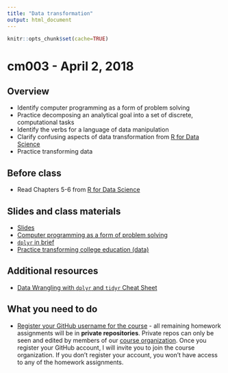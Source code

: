 ```yaml
---
title: "Data transformation"
output: html_document
---
```


```r
knitr::opts_chunk$set(cache=TRUE)
```

# cm003 - April 2, 2018

## Overview

* Identify computer programming as a form of problem solving
* Practice decomposing an analytical goal into a set of discrete, computational tasks
* Identify the verbs for a language of data manipulation
* Clarify confusing aspects of data transformation from [R for Data Science](http://r4ds.had.co.nz/transform.html)
* Practice transforming data

## Before class

* Read Chapters 5-6 from [R for Data Science](http://r4ds.had.co.nz/)

## Slides and class materials

* [Slides](extras/cm003_slides.html)
* [Computer programming as a form of problem solving](datawrangle_problem_solve.html)
* [`dplyr` in brief](datawrangle_dplyr.html)
* [Practice transforming college education (data)](datawrangle_transform_college.html)

## Additional resources

* [Data Wrangling with `dplyr` and `tidyr` Cheat Sheet](https://www.rstudio.com/wp-content/uploads/2015/02/data-wrangling-cheatsheet.pdf)

## What you need to do

* [Register your GitHub username for the course](https://goo.gl/forms/AI8bJOZv0niNzhPA2) - all remaining homework assignments will be in **private repositories**. Private repos can only be seen and edited by members of our [course organization](https://github.com/uc-cfss). Once you register your GitHub account, I will invite you to join the course organization. If you don't register your account, you won't have access to any of the homework assignments.
